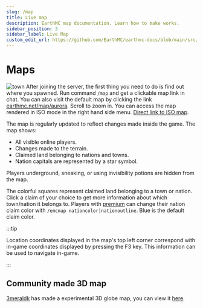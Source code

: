 ---
slug: /map
title: Live map
description: EarthMC map documentation. Learn how to make works.
sidebar_position: 3
sidebar_label: Live Map
custom_edit_url: https://github.com/EarthMC/earthmc-docs/blob/main/src/docs/map.mdx
---
# Maps
![town](/img/dynglobe.png)
After joining the server, the first thing you need to do is find out where you spawned. Run command `/map` and get a clickable map link in chat. You can also visit the default map by clicking the link [earthmc.net/map/aurora](https://earthmc.net/map/aurora/). Scroll to zoom in. You can access the map rendered in ISO mode in the right hand side menu. [Direct link to ISO map](https://earthmc.net/map/aurora/?worldname=earth&mapname=surface).

The map is regularly updated to reflect changes made inside the game. The map shows:

* All visible online players.
* Changes made to the terrain.
* Claimed land belonging to nations and towns.
* Nation capitals are represented by a star symbol.

Players underground, sneaking, or using invisibility potions are hidden from the map. 

The colorful squares represent claimed land belonging to a town or nation. Click a claim of your choice to get more information about which town/nation it belongs to. Players with [premium](https://earthmc.net/premium/) can change their nation claim color with `/emcmap nationcolor│nationoutline`. Blue is the default claim color.

:::tip

Location coordinates displayed in the map's top left corner correspond with in-game coordinates displayed by pressing the F3 key. This information can be used to navigate in-game.

:::

## Community made 3D map
[3meraldk](https://github.com/3meraldK) has made a experimental 3D globe map, you can view it [here](https://3meraldk.github.io/dynglobe/). 
